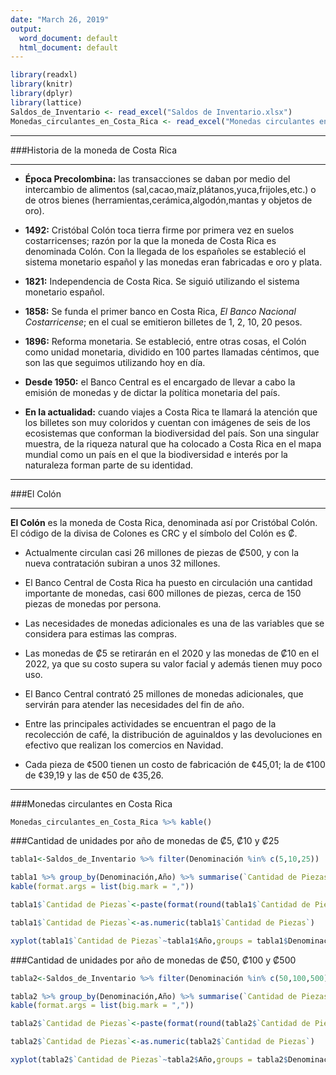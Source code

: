 ```yaml
---
date: "March 26, 2019"
output:
  word_document: default
  html_document: default
---
```


```r
library(readxl)
library(knitr)
library(dplyr)
library(lattice)
Saldos_de_Inventario <- read_excel("Saldos de Inventario.xlsx")
Monedas_circulantes_en_Costa_Rica <- read_excel("Monedas circulantes en Costa Rica.xlsx")
```

-----------------------------------------------------------

###Historia de la moneda de Costa Rica

-----------------------------------------------------------

* **Época Precolombina:** las transacciones se daban por medio del intercambio de alimentos (sal,cacao,maíz,plátanos,yuca,frijoles,etc.) o de otros bienes (herramientas,cerámica,algodón,mantas y objetos de oro).

* **1492:** Cristóbal Colón toca tierra firme por primera vez en suelos costarricenses; razón por la que la moneda de Costa Rica es denominada Colón. Con la llegada de los españoles se estableció el sistema monetario español y las monedas eran fabricadas e oro y plata.

* **1821:** Independencia de Costa Rica. Se siguió utilizando el sistema monetario español.

* **1858:** Se funda el primer banco en Costa Rica, *El Banco Nacional Costarricense*; en el cual se emitieron billetes de 1, 2, 10, 20 pesos.

* **1896:** Reforma monetaria. Se estableció, entre otras cosas, el Colón como unidad monetaria, dividido en 100 partes llamadas céntimos, que son las que seguimos utilizando hoy en día.

* **Desde 1950:** el Banco Central es el encargado de llevar a cabo la emisión de monedas y de dictar la política monetaria del país.

* **En la actualidad:** cuando viajes a Costa Rica te llamará la atención que los billetes son muy coloridos y cuentan con imágenes de seis de los ecosistemas que conforman la biodiversidad del país. Son una singular muestra, de la riqueza natural que ha colocado a Costa Rica en el mapa mundial como un país en el que la biodiversidad e interés por la naturaleza forman parte de su identidad.

-----------------------------------------------------------

###El Colón

-----------------------------------------------------------

**El Colón** es la moneda de Costa Rica, denominada así por Cristóbal Colón. El código de la divisa de Colones es CRC y el símbolo del Colón es ₡.

* Actualmente circulan casi 26 millones de piezas de ₡500, y con la nueva contratación subiran a unos 32 millones.

* El Banco Central de Costa Rica ha puesto en circulación una cantidad importante de monedas, casi 600 millones de piezas, cerca de 150 piezas de monedas por persona.

* Las necesidades de monedas adicionales es una de las variables que se considera para estimas las compras.

* Las monedas de ₡5 se retirarán en el 2020 y las monedas de ₡10 en el 2022, ya que su costo supera su valor facial y además tienen muy poco uso.

* El Banco Central contrató 25 millones de monedas adicionales, que servirán para atender las necesidades del fin de año.

* Entre las principales actividades se encuentran el pago de la recolección de café, la distribución de aguinaldos y las devoluciones en efectivo que realizan los comercios en Navidad.

* Cada pieza de ¢500 tienen un costo de fabricación de ¢45,01; la de ¢100 de ¢39,19 y las de ¢50 de ¢35,26.

-----------------------------------------------------------

###Monedas circulantes en Costa Rica

```r
Monedas_circulantes_en_Costa_Rica %>% kable()
```

\pagebreak

###Cantidad de unidades por año de monedas de ₡5, ₡10 y ₡25  

```r
tabla1<-Saldos_de_Inventario %>% filter(Denominación %in% c(5,10,25))

tabla1 %>% group_by(Denominación,Año) %>% summarise(`Cantidad de Piezas`) %>% 
kable(format.args = list(big.mark = ","))

tabla1$`Cantidad de Piezas`<-paste(format(round(tabla1$`Cantidad de Piezas` / 1e6, 1), trim = TRUE))

tabla1$`Cantidad de Piezas`<-as.numeric(tabla1$`Cantidad de Piezas`)

xyplot(tabla1$`Cantidad de Piezas`~tabla1$Año,groups = tabla1$Denominación,type = "o",auto.key=list(columns = 5, cex=0.70),xlab = "Año", ylab = "Millones de Piezas", pch = 15, main = "Saldos de Inventario")
```

###Cantidad de unidades por año de monedas de ₡50, ₡100 y ₡500  

```r
tabla2<-Saldos_de_Inventario %>% filter(Denominación %in% c(50,100,500))

tabla2 %>% group_by(Denominación,Año) %>% summarise(`Cantidad de Piezas`) %>% 
kable(format.args = list(big.mark = ","))

tabla2$`Cantidad de Piezas`<-paste(format(round(tabla2$`Cantidad de Piezas` / 1e6, 1), trim = TRUE))

tabla2$`Cantidad de Piezas`<-as.numeric(tabla2$`Cantidad de Piezas`)

xyplot(tabla2$`Cantidad de Piezas`~tabla2$Año,groups = tabla2$Denominación,type = "o",auto.key=list(columns = 5, cex=0.70),xlab = "Año", ylab = "Millones de Piezas", pch = 15, main = "Saldos de Inventario")
```